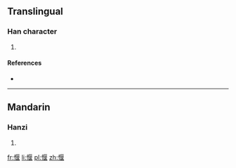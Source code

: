 ==Translingual==

===Han character===
{{Han char|rn=61|rad=心|as=09|sn=12|four=9101<sub>4</sub>|canj=心尸日女 (PSAV)}}

# {{defn|Han|sort=心09}}

====References====
* {{Han ref|kx=0395.190|dkj=10950|dj=0733.030|hdz=42326.080|uh=611D|ud=24861|bh=D94C|bd=55628}}

----

==Mandarin==

===Hanzi===
{{cmn-hanzi|pin=[[yǎn]] ([[yan3]])|wg=yen<sup>3</sup>}}

# {{defn|lang=cmn|sort=心09}}

[[fr:愝]]
[[li:愝]]
[[pl:愝]]
[[zh:愝]]